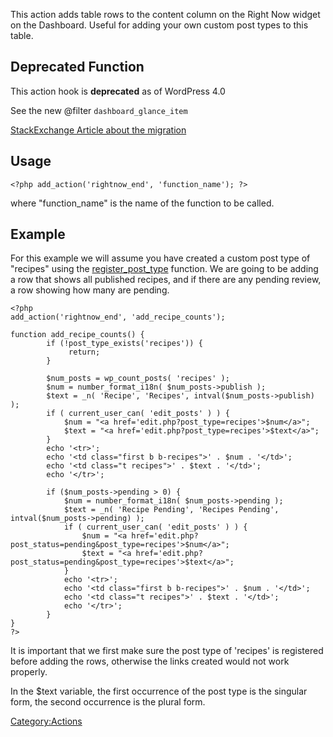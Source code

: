 This action adds table rows to the content column on the Right Now widget on the Dashboard. Useful for adding your own custom post types to this table.
== Deprecated Function == 
This action hook is '''deprecated''' as of WordPress 4.0

See the new @filter <code>dashboard_glance_item</code>

[http://wordpress.stackexchange.com/questions/127750/right-now-content-table-end-function-not-working StackExchange Article about the migration]

== Usage ==

<pre><?php add_action('rightnow_end', 'function_name'); ?></pre>

where "function_name" is the name of the function to be called.

== Example ==

For this example we will assume you have created a custom post type of "recipes" using the [[Function_Reference/register_post_type|register_post_type]] function. We are going to be adding a row that shows all published recipes, and if there are any pending review, a row showing how many are pending.

<pre>
<?php
add_action('rightnow_end', 'add_recipe_counts');

function add_recipe_counts() {
        if (!post_type_exists('recipes')) {
             return;
        }

        $num_posts = wp_count_posts( 'recipes' );
        $num = number_format_i18n( $num_posts->publish );
        $text = _n( 'Recipe', 'Recipes', intval($num_posts->publish) );
        if ( current_user_can( 'edit_posts' ) ) {
            $num = "<a href='edit.php?post_type=recipes'>$num</a>";
            $text = "<a href='edit.php?post_type=recipes'>$text</a>";
        }
        echo '<tr>';
        echo '<td class="first b b-recipes">' . $num . '</td>';
        echo '<td class="t recipes">' . $text . '</td>';
        echo '</tr>';

        if ($num_posts->pending > 0) {
            $num = number_format_i18n( $num_posts->pending );
            $text = _n( 'Recipe Pending', 'Recipes Pending', intval($num_posts->pending) );
            if ( current_user_can( 'edit_posts' ) ) {
                $num = "<a href='edit.php?post_status=pending&post_type=recipes'>$num</a>";
                $text = "<a href='edit.php?post_status=pending&post_type=recipes'>$text</a>";
            }
            echo '<tr>';
            echo '<td class="first b b-recipes">' . $num . '</td>';
            echo '<td class="t recipes">' . $text . '</td>';
            echo '</tr>';
        }
}
?>
</pre>

It is important that we first make sure the post type of 'recipes' is registered before adding the rows, otherwise the links created would not work properly.

In the $text variable, the first occurrence of the post type is the singular form, the second occurrence is the plural form.

[[Category:Actions]]